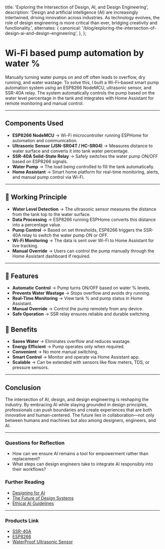  title: 'Exploring the Intersection of Design, AI, and Design Engineering',
  description:
    'Design and artificial intelligence (AI) are increasingly intertwined, driving innovation across industries. As technology evolves, the role of design engineering is more critical than ever, bridging creativity and functionality.',
  alternates: {
    canonical: '/blog/exploring-the-intersection-of-design-ai-and-design-engineering',
  },
};

<Cover
  src="https://i.postimg.cc/rsTVwMrN/photo-2025-08-24-18-18-07.jpg"
  alt="My setup"
  caption="SSR-40A(solid state relay) and ESP8266 Lonin for Pump Control"
/>

# Wi-Fi based pump automation by water %

Manually turning water pumps on and off often leads to overflow, dry running, and water wastage. To solve this, I built a Wi-Fi–based smart pump automation system using an ESP8266 NodeMCU, ultrasonic sensor, and SSR-40A relay. The system automatically controls the pump based on the water level percentage in the tank and integrates with Home Assistant for remote monitoring and manual control.

---

## Components Used  

- **ESP8266 NodeMCU** → Wi-Fi microcontroller running ESPHome for automation and communication.  
- **Ultrasonic Sensor (JSN-SR04T / HC-SR04)** → Measures distance to water surface and converts it into tank water percentage.  
- **SSR-40A Solid-State Relay** → Safely switches the water pump ON/OFF based on ESP8266 signals.  
- **Water Pump** → The load being controlled to fill the tank automatically.  
- **Home Assistant** → Smart home platform for real-time monitoring, alerts, and manual pump control via Wi-Fi.  

---

## 🔹 Working Principle  

- **Water Level Detection** → The ultrasonic sensor measures the distance from the tank top to the water surface.  
- **Data Processing** → ESP8266 running ESPHome converts this distance into a percentage value.  
- **Pump Control** → Based on set thresholds, ESP8266 triggers the SSR-40A relay to switch the water pump ON or OFF.  
- **Wi-Fi Monitoring** → The data is sent over Wi-Fi to Home Assistant for live tracking.  
- **Manual Override** → Users can control the pump manually through the Home Assistant dashboard if required.  

---

## 🔹 Features  

- **Automatic Control** → Pump turns ON/OFF based on water % levels.  
- **Prevents Water Wastage** → Stops overflow and avoids dry running.  
- **Real-Time Monitoring** → View tank % and pump status in Home Assistant.  
- **Manual Override** → Control the pump remotely from any device.  
- **Safe Operation** → SSR relay ensures reliable and durable switching.  

## 🔹 Benefits  

- **Saves Water** → Eliminates overflow and reduces wastage.  
- **Energy Efficient** → Pump operates only when required.  
- **Convenient** → No more manual switching.  
- **Smart Control** → Monitor and operate via Home Assistant app.  
- **Scalable** → Can be extended with sensors like flow meters, TDS, or pressure sensors.  

---

## Conclusion

The intersection of AI, design, and design engineering is reshaping the industry. By embracing AI while staying grounded in design principles, professionals can push boundaries and create experiences that are both innovative and human-centered. The future lies in collaboration—not only between humans and machines but also among designers, engineers, and AI.

---

### Questions for Reflection

- How can we ensure AI remains a tool for empowerment rather than replacement?
- What steps can design engineers take to integrate AI responsibly into their workflows?

### Further Reading

- [Designing for AI](https://example.com/designing-for-ai)
- [The Future of Design Systems](https://example.com/future-design-systems)
- [Ethical AI Guidelines](https://example.com/ethical-ai)

---

### Products Link

- [SSR-40A](https://robocraze.com/products/fotek-24v-380v-40amp-250v-ssr-40-da-solid-state-relay-module)
- [ESP8266](https://robocraze.com/products/lolin-nodemcu-esp8266-wifi-module)
- [WaterProof Ultrasonic Sensor](https://robocraze.com/products/waterproof-ultrasonic-sensor?variant=40193420558489)
